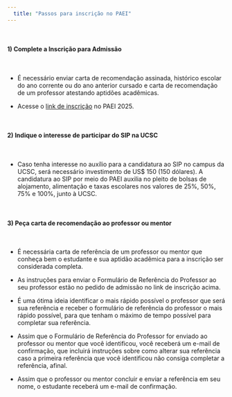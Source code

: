 ```yaml
---
  title: "Passos para inscrição no PAEI"
---
```

  
\

#### 1) Complete a Inscrição para Admissão

\

* É necessário enviar carta de recomendação assinada, histórico escolar do ano corrente ou do ano anterior cursado e carta de recomendação de um professor atestando aptidões acadêmicas.

* Acesse o [link de inscrição ](https://forms.gle/fqZtzptuU2NJ64gQ7) no PAEI 2025.

\

#### 2) Indique o interesse de participar do SIP na UCSC

\


* Caso tenha interesse no auxílio para a candidatura ao SIP no campus da UCSC, será necessário investimento de US$ 150 (150 dólares).  A candidatura ao SIP por meio do PAEI auxilia no pleito de bolsas de alojamento, alimentação e taxas escolares nos valores de 25%, 50%, 75% e 100%, junto à UCSC.

\

#### 3) Peça carta de recomendação ao professor ou mentor

\

* É necessária carta de referência de um professor ou mentor que conheça bem o estudante e sua aptidão acadêmica para a inscrição ser considerada completa.

* As instruções para enviar o Formulário de Referência do Professor ao seu professor estão no pedido de admissão no link de inscrição acima.

* É uma ótima ideia identificar o mais rápido possível o professor que será sua referência e receber o formulário de referência do professor o mais rápido possível, para que tenham o máximo de tempo possível para completar sua referência.

* Assim que o Formulário de Referência do Professor for enviado ao professor ou mentor que você identificou, você receberá um e-mail de confirmação, que incluirá instruções sobre como alterar sua referência caso a primeira referência que você identificou não consiga completar a referência, afinal.

* Assim que o professor ou mentor concluir e enviar a referência em seu nome, o estudante receberá um e-mail de confirmação.